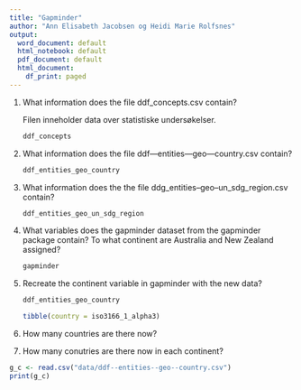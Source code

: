 ```yaml
---
title: "Gapminder"
author: "Ann Elisabeth Jacobsen og Heidi Marie Rolfsnes"
output:
  word_document: default
  html_notebook: default
  pdf_document: default
  html_document:
    df_print: paged
---
```


1.  What information does the file ddf_concepts.csv contain?

    Filen inneholder data over statistiske undersøkelser.

    ```r
    ddf_concepts
    ```

2.  What information does the file ddf---entities---geo---country.csv
    contain?

    ```r
    ddf_entities_geo_country
    ```

3.  What information does the the file
    ddg_entities--geo--un_sdg_region.csv contain?

    ```r
    ddf_entities_geo_un_sdg_region
    ```

4.  What variables does the gapminder dataset from the gapminder package
    contain? To what continent are Australia and New Zealand assigned?

    ```r
    gapminder
    ```

5.  Recreate the continent variable in gapminder with the new data?

    ```r
    ddf_entities_geo_country
    ```

    ```r
    tibble(country = iso3166_1_alpha3)
    ```

6.  How many countries are there now?

7.  How many conutries are there now in each continent?

```r
g_c <- read.csv("data/ddf--entities--geo--country.csv")
print(g_c)
```
